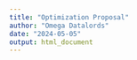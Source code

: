 ```yaml
---
title: "Optimization Proposal"
author: "Omega Datalords"
date: "2024-05-05"
output: html_document
---
```



